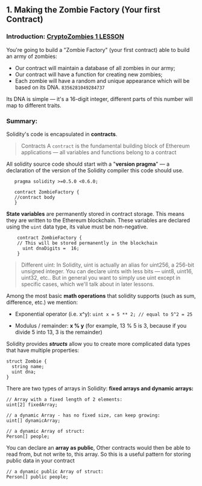 ## 1. Making the Zombie Factory (Your first Contract)

### Introduction: [CryptoZombies 1 LESSON](https://cryptozombies.io/en/lesson/1/chapter/1)

You're going to build a "Zombie Factory" (your first contract) able to build an army of zombies:

- Our contract will maintain a database of all zombies in our army;
- Our contract will have a function for creating new zombies;
- Each zombie will have a random and unique appearance which will be based on its DNA.
  `8356281049284737`

Its DNA is simple — it's a 16-digit integer, different parts of this number will map to different traits.

### Summary:

Solidity's code is encapsulated in **contracts**.

> Contracts
> A `contract` is the fundamental building block of Ethereum applications — all variables and functions belong to a contract

All solidity source code should start with a "**version pragma**" — a declaration of the version of the Solidity compiler this code should use.

```solidity
   pragma solidity >=0.5.0 <0.6.0;

   contract ZombieFactory {
   //contract body
   }
```

**State variables** are permanently stored in contract storage. This means they are written to the Ethereum blockchain. These variables are declared using the `uint` data type, its value must be non-negative.

```solidity
    contract ZombieFactory {
    // This will be stored permanently in the blockchain
      uint dnaDigits =  16;
    }
```

> Different uint:
> In Solidity, uint is actually an alias for uint256, a 256-bit unsigned integer. You can declare uints with less bits — uint8, uint16, uint32, etc.. But in general you want to simply use uint except in specific cases, which we'll talk about in later lessons.

Among the most basic **math operations** that solidity supports (such as sum, difference, etc.) we mention:

- Exponential operator (i.e. x^y):
  `uint x = 5 ** 2; // equal to 5^2 = 25`

- Modulus / remainder: **x % y** (for example, 13 % 5 is 3, because if you divide 5 into 13, 3 is the remainder)

Solidity provides **_structs_** allow you to create more complicated data types that have multiple properties:

```solidity
struct Zombie {
  string name;
  uint dna;
}
```

There are two types of arrays in Solidity: **fixed arrays and dynamic arrays:**

```solidity
// Array with a fixed length of 2 elements:
uint[2] fixedArray;

// a dynamic Array - has no fixed size, can keep growing:
uint[] dynamicArray;

// a dynamic Array of struct:
Person[] people;
```

You can declare an **array as public**, Other contracts would then be able to read from, but not write to, this array. So this is a useful pattern for storing public data in your contract

```solidity
// a dynamic public Array of struct:
Person[] public people;
```
